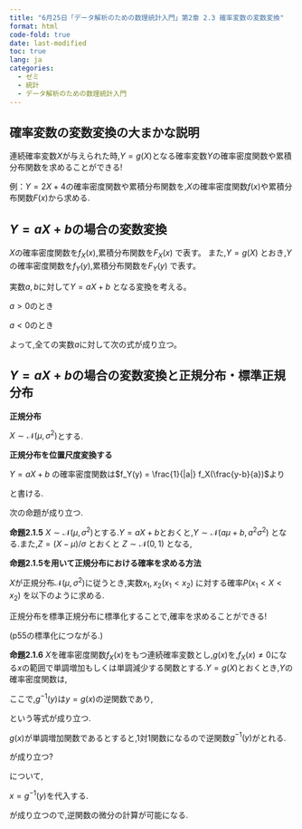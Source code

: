 ```yaml
---
title: "6月25日「データ解析のための数理統計入門」第2章 2.3 確率変数の変数変換"
format: html
code-fold: true
date: last-modified
toc: true
lang: ja
categories:
  - ゼミ
  - 統計
  - データ解析のための数理統計入門
---
```


## 確率変数の変数変換の大まかな説明
連続確率変数$X$が与えられた時,$Y=g(X)$となる確率変数$Y$の確率密度関数や累積分布関数を求めることができる!

例：$Y=2X+4$の確率密度関数や累積分布関数を,$X$の確率密度関数$f(x)$や累積分布関数$F(x)$から求める.

## $Y=aX+b$の場合の変数変換

$X$の確率密度関数を$f_X(x)$,累積分布関数を$F_X(x)$ で表す。
また,$Y=g(X)$ とおき,$Y$の確率密度関数を$f_Y(y)$,累積分布関数を$F_Y(y)$ で表す。


実数$a,b$に対して$Y=aX+b$ となる変換を考える。

$a > 0$のとき
\begin{align*}
  F_Y(y)&=P(Y \leq y) = P(aX+b \leq y) = P(X \leq \frac{y-b}{a}) = F_X(\frac{y-b}{a}) \\
  f_Y(y)&= \frac{d}{dy} F_X (\frac{y-b}{a}) = \frac{1}{a}f_X(\frac{y-b}{a})
\end{align*}

$a < 0$のとき
\begin{align*}
  F_Y(y)&=P(Y \leq y) = P(aX+b \leq y) = P(X \geq \frac{y-b}{a}) =   1-F_X(\frac{y-b}{a}) \\
  f_Y(y)&= -\frac{d}{dy} F_X (\frac{y-b}{a}) = -\frac{1}{a}f_X(\frac{y-b}{a})
\end{align*}

よって,全ての実数$a$に対して次の式が成り立つ。
\begin{equation}
  f_Y(y) = \frac{1}{|a|} f_X(\frac{y-b}{a})
\end{equation}

## $Y=aX+b$の場合の変数変換と正規分布・標準正規分布

**正規分布**

$X \sim \mathcal{N}(\mu, \sigma^2)$とする.

\begin{equation*}
  f_X(x)= \frac{1}{\sqrt{2\pi}\sigma} exp\lbrace{-\frac{(x-\mu)^2}{2\sigma^2}}\rbrace
\end{equation*}


**正規分布を位置尺度変換する**

$Y=aX+b$ の確率密度関数は$f_Y(y) = \frac{1}{|a|} f_X(\frac{y-b}{a})$より

\begin{equation*}
  f_Y(y)= \frac{1}{\sqrt{2\pi}|a|\sigma} exp\lbrace{-\frac{(y-b-a\mu)^2}{\color{red}
2\color{black}a^2\sigma^2}}\rbrace
\end{equation*}

と書ける.

次の命題が成り立つ.


**命題2.1.5** $X \sim \mathcal{N}(\mu, \sigma^2)$とする.$Y=aX+b$とおくと,$Y \sim \mathcal{N}(a\mu+b, a^2\sigma^2)$ となる.また,$Z=(X-\mu)/\sigma$ とおくと $Z \sim \mathcal{N}(0, 1)$ となる,

**命題2.1.5を用いて正規分布における確率を求める方法**

$X$が正規分布$\mathcal{N}(\mu, \sigma^2)$に従うとき,実数$x_1,x_2(x_1 < x_2)$ に対する確率$P(x_1<X<x_2)$ を以下のように求める.

\begin{align*}
  P(x_1 < X < x_2) &= P(\frac{x_1 - \mu}{\sigma} < Z < \frac{x_2 - \mu}{\sigma} ) \\
  &= P(Z<\frac{x_2-\mu}{\sigma}) - P(Z<\frac{x_1-\mu}{\sigma}) \\
  &= \Phi(Z<\frac{x_2-\mu}{\sigma})-\Phi(Z<\frac{x_1-\mu}{\sigma})
\end{align*}

正規分布を標準正規分布に標準化することで,確率を求めることができる!

(p55の標準化につながる.)

**命題2.1.6** $X$を確率密度関数$f_X(x)$をもつ連続確率変数とし,$g(x)$を,$f_X(x)\neq0$になる$x$の範囲で単調増加もしくは単調減少する関数とする.$Y=g(X)$とおくとき,$Y$の確率密度関数は,

\begin{equation}\label{second}
  f_Y(y)=f_X(g^{-1}(y))|\frac{d}{dy}g^{-1}(y)|
\end{equation}

ここで,$g^{-1}(y)$は$y=g(x)$の逆関数であり,

\begin{equation}\label{third}
  \frac{d}{dy}g^{-1}(y) = \frac{1}{g'(g^{-1}(y))}
\end{equation}

という等式が成り立つ.

$g(x)$が単調増加関数であるとすると,1対1関数になるので逆関数$g^{-1}(y)$がとれる.

\vspace{2mm}

\textbf{$g(x)$ が単調増加の場合}
\begin{equation*}
F_Y(y)=P(Y \leq y) = P(g(X) \leq y) = P(X \leq g^{-1}(y)) =F_X(g^{-1}(y))
\end{equation*}

\begin{align*}
  f_Y(y)&=\frac{d}{dy}F_Y(y) = \frac{d}{dy}F_X(g^{-1}(y)) = \frac{d}{dx}F_X(x)|_{x=g^{-1}(y)}\frac{d}{dy}g^{-1}(y) \\
  &=f_X(g^{-1}(y)) \frac{d}{dy}g^{-1}(y)
\end{align*}

\textbf{$g(x)$ が単調減少の場合}

\begin{align*}
 F_Y(y)&=  P(g{X} \leq y) = P(X \geq g^{-1}(y)) =1-F_X(g^{-1}(y)) \\
 f_Y(y)&=-f_X(g^{-1}(y)) \frac{d}{dy}g^{-1}(y)
\end{align*}



\ref{second}が成り立つ?

\ref{third}について,

\begin{align*} 
  y=g(x) \\
  1 = g'(x)(dx/dy)
\end{align*}

$x=g^{-1}(y)$を代入する.
\begin{equation*}
  1 = g'(g^{-1}(y))\frac{d}{dy} g^{-1}(y)
\end{equation*} 
  
\ref{third}が成り立つので,逆関数の微分の計算が可能になる.